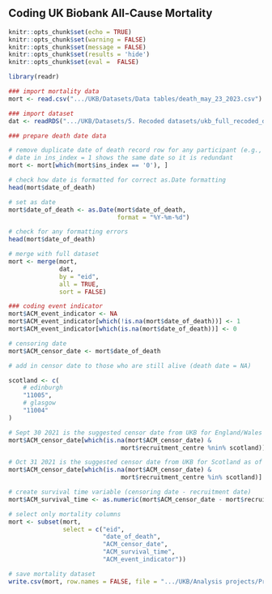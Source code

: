 ## Coding UK Biobank All-Cause Mortality

```r
knitr::opts_chunk$set(echo = TRUE)
knitr::opts_chunk$set(warning = FALSE)
knitr::opts_chunk$set(message = FALSE)
knitr::opts_chunk$set(results = 'hide')
knitr::opts_chunk$set(eval =  FALSE)
```

``` r
library(readr)

### import mortality data
mort <- read.csv(".../UKB/Datasets/Data tables/death_may_23_2023.csv")

### import dataset 
dat <- readRDS(".../UKB/Datasets/5. Recoded datasets/ukb_full_recoded_dataset_jun_22_2023.rds")

### prepare death date data 

# remove duplicate date of death record row for any participant (e.g., where "ins_index = 1"). 
# date in ins_index = 1 shows the same date so it is redundant
mort <- mort[which(mort$ins_index == '0'), ]

# check how date is formatted for correct as.Date formatting
head(mort$date_of_death) 

# set as date
mort$date_of_death <- as.Date(mort$date_of_death, 
                              format = "%Y-%m-%d")

# check for any formatting errors
head(mort$date_of_death) 

# merge with full dataset
mort <- merge(mort,
              dat,
              by = "eid",
              all = TRUE,
              sort = FALSE)

### coding event indicator
mort$ACM_event_indicator <- NA
mort$ACM_event_indicator[which(!is.na(mort$date_of_death))] <- 1
mort$ACM_event_indicator[which(is.na(mort$date_of_death))] <- 0 

# censoring date
mort$ACM_censor_date <- mort$date_of_death 

# add in censor date to those who are still alive (death date = NA)

scotland <- c(
    # edinburgh
    "11005", 
    # glasgow
    "11004"
) 

# Sept 30 2021 is the suggested censor date from UKB for England/Wales as of May 20, 2022
mort$ACM_censor_date[which(is.na(mort$ACM_censor_date) & 
                               mort$recruitment_centre %nin% scotland)] <- "2022-11-30" 

# Oct 31 2021 is the suggested censor date from UKB for Scotland as of May 20, 2022
mort$ACM_censor_date[which(is.na(mort$ACM_censor_date) & 
                               mort$recruitment_centre %in% scotland)] <- "2022-11-30" 

# create survival time variable (censoring date - recruitment date)
mort$ACM_survival_time <- as.numeric(mort$ACM_censor_date - mort$recruitment_date)

# select only mortality columns
mort <- subset(mort, 
               select = c("eid",
                          "date_of_death",
                          "ACM_censor_date",
                          "ACM_survival_time",
                          "ACM_event_indicator"))

# save mortality dataset
write.csv(mort, row.names = FALSE, file = ".../UKB/Analysis projects/Proteomics/data/ukb_ACM_mortality_jul_25_2023.csv")
```
